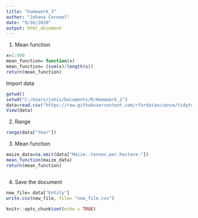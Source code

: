 ```yaml
---
title: "homework_3"
author: "Johana Coronel"
date: "9/16/2020"
output: html_document
---
```

1. Mean function 
```r
x=1:500
mean_function= function(x)
mean_function= (sum(x)/length(x))
return(mean_function)
```

Import data
```r
getwd()
setwd("C:/Users/johis/Documents/R/Homework_2")
data=read.csv("https://raw.githubusercontent.com/rfordatascience/tidytuesday/master/data/2020/2020-09-01/key_crop_yields.csv")
View(data)
```

2. Range 
```r
range(data["Year"])
```

3. Mean function
```r
maize_data=na.omit(data["Maize..tonnes.per.hectare."])
mean_function(maize_data)
return(mean_function)



```
4. Save the document 
```r
new_file= data["Entity"]
write.csv(new_file, file= "new_file.csv")
```



```r
knitr::opts_chunk$set(echo = TRUE)
```
